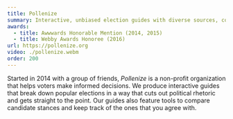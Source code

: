 ```yaml
---
title: Pollenize
summary: Interactive, unbiased election guides with diverse sources, compare tools, and colorful illustrations
awards:
  - title: Awwwards Honorable Mention (2014, 2015)
  - title: Webby Awards Honoree (2016)
url: https://pollenize.org
video: ./pollenize.webm
order: 200
---
```


Started in 2014 with a group of friends, _Pollenize_ is a non-profit organization that helps voters make informed decisions. We produce interactive guides that break down popular elections in a way that cuts out political rhetoric and gets straight to the point. Our guides also feature tools to compare candidate stances and keep track of the ones that you agree with.
